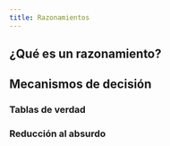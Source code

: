 ```yaml
---
title: Razonamientos
---
```


## ¿Qué es un razonamiento?

## Mecanismos de decisión

### Tablas de verdad

### Reducción al absurdo
